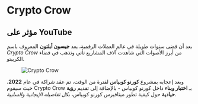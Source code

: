 # Crypto Crow  

## مؤثر على YouTube  

بعد أن قضى سنوات طويلة في عالم العملات الرقمية، يعد **جيسون أبلتون** المعروف باسم *Crypto Crow* من أبرز الأصوات التي شاهدت آلاف المشاريع تأتي وتذهب في فضاء الكريبتو.  

<figure className="img-center">
  <img src="/images/partners/influencers/crypto-crow.avif" alt="Crypto Crow" />
</figure>  

وبعد إعجابه بمشروع **كورنو كوبياس** لفترة من الوقت، تم عقد شراكة في عام **2022**، حيث سيقوم Crypto Crow بـ **اختبار وبناء** داخل كورنو كوبياس - بالإضافة إلى تقديم **رؤية حيادية** حول كيفية تطور ميتافيرس كورنو كوبياس، *بكل تفاصيله الإيجابية والسلبية*.  
